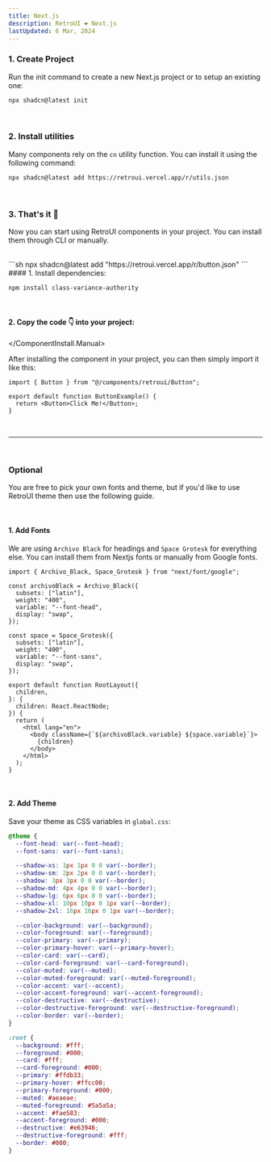 ```yaml
---
title: Next.js
description: RetroUI ❤️ Next.js
lastUpdated: 6 Mar, 2024
---
```


### 1. Create Project

Run the init command to create a new Next.js project or to setup an existing one:

```sh
npx shadcn@latest init
```

<br />

### 2. Install utilities

Many components rely on the `cn` utility function. You can install it using the following command:

```sh
npx shadcn@latest add https://retroui.vercel.app/r/utils.json
```

<br />

### 3. That's it 🚀

Now you can start using RetroUI components in your project. You can install them through CLI or manually.

<br />

<ComponentInstall>
  <ComponentInstall.Cli>
    ```sh
npx shadcn@latest add "https://retroui.vercel.app/r/button.json"
    ```
  </ComponentInstall.Cli>
  <ComponentInstall.Manual>
#### 1. Install dependencies:

```sh
npm install class-variance-authority
```

<br />

#### 2. Copy the code 👇 into your project:

<ComponentSource name="button" />

  </ComponentInstall.Manual>
</ComponentInstall>

After installing the component in your project, you can then simply import it like this:

```tsx
import { Button } from "@/components/retroui/Button";

export default function ButtonExample() {
  return <Button>Click Me!</Button>;
}
```

<br />
<hr />
<br />

### Optional

You are free to pick your own fonts and theme, but if you'd like to use RetroUI theme then use the following guide.

<br />

#### 1. Add Fonts

We are using `Archivo Black` for headings and `Space Grotesk` for everything else. You can install them from Nextjs fonts or manually from Google fonts.

```tsx
import { Archivo_Black, Space_Grotesk } from "next/font/google";

const archivoBlack = Archivo_Black({
  subsets: ["latin"],
  weight: "400",
  variable: "--font-head",
  display: "swap",
});

const space = Space_Grotesk({
  subsets: ["latin"],
  weight: "400",
  variable: "--font-sans",
  display: "swap",
});

export default function RootLayout({
  children,
}: {
  children: React.ReactNode;
}) {
  return (
    <html lang="en">
      <body className={`${archivoBlack.variable} ${space.variable}`}>
        {children}
      </body>
    </html>
  );
}
```

<br />

#### 2. Add Theme

Save your theme as CSS variables in `global.css`:

```scss
@theme {
  --font-head: var(--font-head);
  --font-sans: var(--font-sans);

  --shadow-xs: 1px 1px 0 0 var(--border);
  --shadow-sm: 2px 2px 0 0 var(--border);
  --shadow: 3px 3px 0 0 var(--border);
  --shadow-md: 4px 4px 0 0 var(--border);
  --shadow-lg: 6px 6px 0 0 var(--border);
  --shadow-xl: 10px 10px 0 1px var(--border);
  --shadow-2xl: 16px 16px 0 1px var(--border);

  --color-background: var(--background);
  --color-foreground: var(--foreground);
  --color-primary: var(--primary);
  --color-primary-hover: var(--primary-hover);
  --color-card: var(--card);
  --color-card-foreground: var(--card-foreground);
  --color-muted: var(--muted);
  --color-muted-foreground: var(--muted-foreground);
  --color-accent: var(--accent);
  --color-accent-foreground: var(--accent-foreground);
  --color-destructive: var(--destructive);
  --color-destructive-foreground: var(--destructive-foreground);
  --color-border: var(--border);
}

:root {
  --background: #fff;
  --foreground: #000;
  --card: #fff;
  --card-foreground: #000;
  --primary: #ffdb33;
  --primary-hover: #ffcc00;
  --primary-foreground: #000;
  --muted: #aeaeae;
  --muted-foreground: #5a5a5a;
  --accent: #fae583;
  --accent-foreground: #000;
  --destructive: #e63946;
  --destructive-foreground: #fff;
  --border: #000;
}
```

<br />
